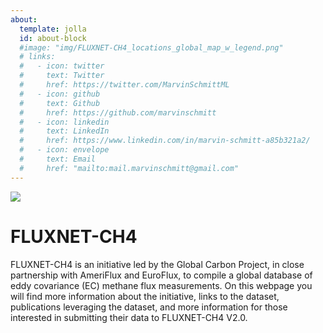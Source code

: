 ```yaml
---
about:
  template: jolla
  id: about-block
  #image: "img/FLUXNET-CH4_locations_global_map_w_legend.png"
  # links:
  #   - icon: twitter
  #     text: Twitter
  #     href: https://twitter.com/MarvinSchmittML
  #   - icon: github
  #     text: Github
  #     href: https://github.com/marvinschmitt
  #   - icon: linkedin
  #     text: LinkedIn
  #     href: https://www.linkedin.com/in/marvin-schmitt-a85b321a2/
  #   - icon: envelope
  #     text: Email
  #     href: "mailto:mail.marvinschmitt@gmail.com"  
---
```


::: {#about-block}
:::
![](img/FLUXNET-CH4_locations_global_map_w_legend.png)

# FLUXNET-CH4 

FLUXNET-CH4 is an initiative led by the Global Carbon Project, in close partnership with AmeriFlux and EuroFlux, to compile a global database of eddy covariance (EC) methane flux measurements. On this webpage you will find more information about the initiative, links to the dataset, publications leveraging the dataset, and more information for those interested in submitting their data to FLUXNET-CH4 V2.0.  


